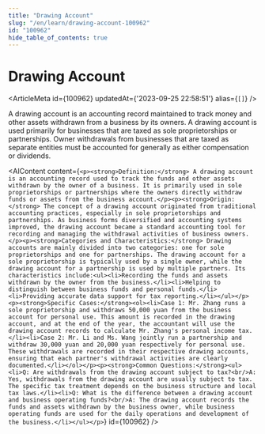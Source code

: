 ```yaml
---
title: "Drawing Account"
slug: "/en/learn/drawing-account-100962"
id: "100962"
hide_table_of_contents: true
---
```



# Drawing Account

<ArticleMeta id={100962} updatedAt={'2023-09-25 22:58:51'} alias={`[]`} />
<div className='border-solid border-b border-t-0 my-4 border-[var(--ifm-color-gray-300)]' />

A drawing account is an accounting record maintained to track money and other assets withdrawn from a business by its owners. A drawing account is used primarily for businesses that are taxed as sole proprietorships or partnerships. Owner withdrawals from businesses that are taxed as separate entities must be accounted for generally as either compensation or dividends.

<AIContent content={`<p><strong>Definition:</strong> A drawing account is an accounting record used to track the funds and other assets withdrawn by the owner of a business. It is primarily used in sole proprietorships or partnerships where the owners directly withdraw funds or assets from the business account.</p><p><strong>Origin:</strong> The concept of a drawing account originated from traditional accounting practices, especially in sole proprietorships and partnerships. As business forms diversified and accounting systems improved, the drawing account became a standard accounting tool for recording and managing the withdrawal activities of business owners.</p><p><strong>Categories and Characteristics:</strong> Drawing accounts are mainly divided into two categories: one for sole proprietorships and one for partnerships. The drawing account for a sole proprietorship is typically used by a single owner, while the drawing account for a partnership is used by multiple partners. Its characteristics include:<ul><li>Recording the funds and assets withdrawn by the owner from the business.</li><li>Helping to distinguish between business funds and personal funds.</li><li>Providing accurate data support for tax reporting.</li></ul></p><p><strong>Specific Cases:</strong><ol><li>Case 1: Mr. Zhang runs a sole proprietorship and withdraws 50,000 yuan from the business account for personal use. This amount is recorded in the drawing account, and at the end of the year, the accountant will use the drawing account records to calculate Mr. Zhang's personal income tax.</li><li>Case 2: Mr. Li and Ms. Wang jointly run a partnership and withdraw 30,000 yuan and 20,000 yuan respectively for personal use. These withdrawals are recorded in their respective drawing accounts, ensuring that each partner's withdrawal activities are clearly documented.</li></ol></p><p><strong>Common Questions:</strong><ul><li>Q: Are withdrawals from the drawing account subject to tax?<br/>A: Yes, withdrawals from the drawing account are usually subject to tax. The specific tax treatment depends on the business structure and local tax laws.</li><li>Q: What is the difference between a drawing account and business operating funds?<br/>A: The drawing account records the funds and assets withdrawn by the business owner, while business operating funds are used for the daily operations and development of the business.</li></ul></p>`} id={100962} />
